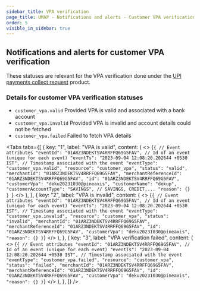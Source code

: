 ```yaml
---
sidebar_title: VPA verification
page_title: UMAP - Notifications and alerts - Customer VPA verification
order: 5
visible_in_sidebar: true
---
```


## Notifications and alerts for customer VPA verification

These statuses are relevant for the VPA verification done under the <a href="/payments/umap/payments/collect" target="_self">UPI payments collect request</a> product.

### Details for customer VPA verification statuses

<Text>
  <ul>
    <li>
      <code>customer_vpa.valid</code>&nbsp;Provided VPA is valid and associated
      with a bank account
    </li>
    <li>
      <code>customer_vpa.invalid</code>&nbsp;Provided VPA is invalid and account
      details could not be fetched
    </li>
    <li>
      <code>customer_vpa.failed</code>&nbsp;Failed to fetch VPA details
    </li>
  </ul>
</Text>

<Tabs
  tabs={[
    {
      key: "1",
      label: "VPA is valid",
      content: (
        <>
          <CodeBlockWithCopy language="json">
            {`{
   // Event attributes
   "eventId": "01ARZ3NDEKTSV4RRFFQ69G5FAV", // Id of an event (unique for each event)
   "eventTs": "2023-09-04 12:08:20.202644 +0530 IST", // Timestamp associated with the event
   "eventType": "customer_vpa.valid",
   "resource": "customer_vpa",
   "status": "valid",
   "merchantId": "01ARZ3NDEKTSV4RRFFQ69G5FAV",
   "merchantReferenceId": "01ARZ3NDEKTSV4RRFFQ69G5FAV",
   "id": "01ARZ3NDEKTSV4RRFFQ69G5FAV",
   "customerVpa": "deku20231030@pineaxis",
   "customerName": "dekup",
   "customerAccountType": "SAVINGS", // SAVINGS, CREDIT,...
   "reason": {}
}
`}
          </CodeBlockWithCopy>
        </>
      ),
    },
    {
      key: "2",
      label: "VPA is invalid",
      content: (
        <>
          <CodeBlockWithCopy language="json">
            {`{
   // Event attributes
   "eventId": "01ARZ3NDEKTSV4RRFFQ69G5FAV", // Id of an event (unique for each event)
   "eventTs": "2023-09-04 12:08:20.202644 +0530 IST", // Timestamp associated with the event
   "eventType": "customer_vpa.invalid",
   "resource": "customer_vpa",
   "status": "invalid",
   "merchantId": "01ARZ3NDEKTSV4RRFFQ69G5FAV",
   "merchantReferenceId": "01ARZ3NDEKTSV4RRFFQ69G5FAV",
   "id": "01ARZ3NDEKTSV4RRFFQ69G5FAV",
   "customerVpa": "deku20231030@pineaxis",
   "reason": {}
}`}
          </CodeBlockWithCopy>
        </>
      ),
    },
    {
      key: "3",
      label: "VPA verification failed",
      content: (
        <>
          <CodeBlockWithCopy language="json">
            {`{
   // Event attributes
   "eventId": "01ARZ3NDEKTSV4RRFFQ69G5FAV", // Id of an event (unique for each event)
   "eventTs": "2023-09-04 12:08:20.202644 +0530 IST", // Timestamp associated with the event
   "eventType": "customer_vpa.failed",
   "resource": "customer_vpa",
   "status": "failed",
   "merchantId": "01ARZ3NDEKTSV4RRFFQ69G5FAV",
   "merchantReferenceId": "01ARZ3NDEKTSV4RRFFQ69G5FAV",
   "id": "01ARZ3NDEKTSV4RRFFQ69G5FAV",
   "customerVpa": "deku20231030@pineaxis",
   "reason": {}
}`}
          </CodeBlockWithCopy>
        </>
      ),
    },
  ]}
/>
